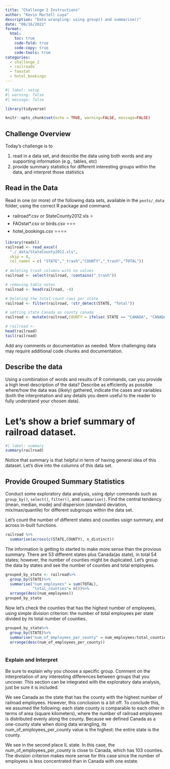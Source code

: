 ```yaml
---
title: "Challenge 2 Instructions"
author: "Kevin Martell Luya"
description: "Data wrangling: using group() and summarise()"
date: "08/16/2022"
format:
  html:
    toc: true
    code-fold: true
    code-copy: true
    code-tools: true
categories:
  - challenge_2
  - railroads
  - faostat
  - hotel_bookings
---
```


```r
#| label: setup
#| warning: false
#| message: false

library(tidyverse)

knitr::opts_chunk$set(echo = TRUE, warning=FALSE, message=FALSE)
```

## Challenge Overview

Today's challenge is to

1)  read in a data set, and describe the data using both words and any supporting information (e.g., tables, etc)
2)  provide summary statistics for different interesting groups within the data, and interpret those statistics

## Read in the Data

Read in one (or more) of the following data sets, available in the `posts/_data` folder, using the correct R package and command.

-   railroad\*.csv or StateCounty2012.xls ⭐
-   FAOstat\*.csv or birds.csv ⭐⭐⭐
-   hotel_bookings.csv ⭐⭐⭐⭐

```r
library(readxl)
railroad <- read_excel(
  "./_data/StateCounty2012.xls",
  skip = 4,
  col_names = c( "STATE","_trash","COUNTY","_trash","TOTAL")) 
  
# deleting trash columns with no values
railroad <- select(railroad, !contains("_trash"))

# removing table notes
railroad <- head(railroad, -4)

# Deleting the total count rows per state
railroad <- filter(railroad, !str_detect(STATE, "Total"))

# setting state Canada as county canada
railroad <- mutate(railroad,COUNTY = ifelse( STATE == "CANADA", "CANADA", COUNTY))

# railroad <-
head(railroad)
tail(railroad)


```

Add any comments or documentation as needed. More challenging data may require additional code chunks and documentation.

## Describe the data

Using a combination of words and results of R commands, can you provide a high level description of the data? Describe as efficiently as possible where/how the data was (likely) gathered, indicate the cases and variables (both the interpretation and any details you deem useful to the reader to fully understand your chosen data).

# Let's show a brief summary of railroad dataset.

```r
#| label: summary
summary(railroad)
```
Notice that summary is that helpful in term of having general idea of this dataset.
Let's dive into the columns of this data set.

## Provide Grouped Summary Statistics

Conduct some exploratory data analysis, using dplyr commands such as `group_by()`, `select()`, `filter()`, and `summarise()`. Find the central tendency (mean, median, mode) and dispersion (standard deviation, mix/max/quantile) for different subgroups within the data set.

Let's count the number of different states and counties usign summary, and across in-built functions.
```r
railroad %>%
  summarise(across(c(STATE,COUNTY), n_distinct))
```

The information is getting to started to make more sense than the provious summary. There are 53 different states plus Canada(as state), in total 54 states; however, the number of counties might be duplicated. Let's group the data by states and see the number of counties and total employees.

```r
grouped_by_state <- railroad%>%
  group_by(STATE)%>%
  summarise("num_employees" = sum(TOTAL),
            "total_counties"= n())%>%
  arrange(desc(num_employees))
grouped_by_state
```
Now let's check the counties that has the highest number of employees, using simple division criterion:
the number of total employees per state divided by its total number of counties.

```r
grouped_by_state%>%
  group_by(STATE)%>%
  summarise("num_of_employees_per_county" = num_employees/total_counties)%>%
  arrange(desc(num_of_employees_per_county))
  
```

### Explain and Interpret

Be sure to explain why you choose a specific group. Comment on the interpretation of any interesting differences between groups that you uncover. This section can be integrated with the exploratory data analysis, just be sure it is included.

We see Canada as the state that has the county with the highest number of railroad employees. However, this conclusion is a bit off. To conclude this, we assumed the following: each state county is comparable to each other in terms of area (square kilometers), where the number of railroad employees is distributed evenly along the county. Because we defined Canada as a one-county state when doing data wrangling, its num_of_employees_per_county value is the highest: the entire state is the county. 

We see in the second place IL state. In this case, the num_of_employees_per_county is close to Canada, which has 103 counties. The division criterion makes more sense for this case since the number of employees is less concentrated than in Canada with one estate.